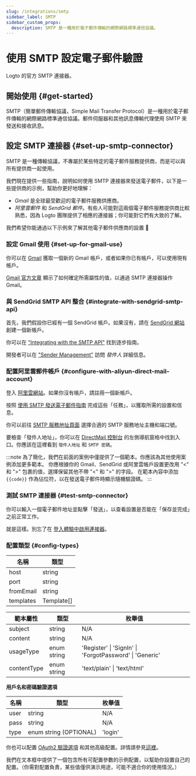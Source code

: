 ```yaml
---
slug: /integrations/smtp
sidebar_label: SMTP
sidebar_custom_props:
  description: SMTP 是一種用於電子郵件傳輸的網際網路標準通信協議。
---
```



# 使用 SMTP 設定電子郵件驗證

Logto 的官方 SMTP 連接器。

<GuideTip />

## 開始使用 \{#get-started}

SMTP（簡單郵件傳輸協議，Simple Mail Transfer Protocol）是一種用於電子郵件傳輸的網際網路標準通信協議。郵件伺服器和其他訊息傳輸代理使用 SMTP 來發送和接收訊息。

## 設定 SMTP 連接器 \{#set-up-smtp-connector}

SMTP 是一種傳輸協議，不專屬於某些特定的電子郵件服務提供商，而是可以與所有提供商一起使用。

我們現在提供一些指南，說明如何使用 SMTP 連接器來發送電子郵件，以下是一些提供商的示例，幫助你更好地理解：

- _Gmail_ 是全球最受歡迎的電子郵件服務供應商。
- _阿里雲郵件_ 和 _SendGrid 郵件_。有些人可能對這兩個電子郵件服務提供商比較熟悉，因為 Logto 團隊提供了相應的連接器；你可能對它們有大致的了解。

我們希望你能通過以下示例來了解其他電子郵件供應商的設置 :rocket:

### 設定 Gmail 使用 \{#set-up-for-gmail-use}

你可以在 [Gmail](https://mail.google.com/) 獲取一個新的 Gmail 帳戶，或者如果你已有帳戶，可以使用現有帳戶。

[Gmail 官方文章](https://support.google.com/a/answer/176600) 顯示了如何確定所需屬性的值，以通過 SMTP 連接器操作 Gmail。

### 與 SendGrid SMTP API 整合 \{#integrate-with-sendgrid-smtp-api}

首先，我們假設你已經有一個 SendGrid 帳戶。如果沒有，請在 [SendGrid 網站](https://app.sendgrid.com/) 創建一個新帳戶。

你可以在 ["Integrating with the SMTP API"](https://docs.sendgrid.com/for-developers/sending-email/integrating-with-the-smtp-api) 找到逐步指南。

開發者可以在 ["Sender Management"](https://mc.sendgrid.com/senders) 訪問 _發件人_ 詳細信息。

### 配置阿里雲郵件帳戶 \{#configure-with-aliyun-direct-mail-account}

登入 [阿里雲網站](https://cn.aliyun.com/)。如果你沒有帳戶，請註冊一個新帳戶。

按照 [使用 SMTP 發送電子郵件指南](https://www.alibabacloud.com/help/en/directmail/latest/send-emails-using-smtp) 完成這些「任務」，以獲取所需的設置和信息。

你可以前往 [SMTP 服務地址頁面](https://www.alibabacloud.com/help/en/directmail/latest/smtp-service-address) 選擇合適的 SMTP 服務地址主機和端口號。

要檢查「發件人地址」，你可以在 [DirectMail 控制台](https://dm.console.aliyun.com/) 的左側導航窗格中找到入口。你應該在這裡看到 `發件人地址` 和 `SMTP 密碼`。

:::note
為了簡化，我們在前面的案例中僅提供了一個範本。你應該為其他使用案例添加更多範本。
你應根據你的 Gmail、SendGrid 或阿里雲帳戶設置更改用 "\<" 和 ">" 包裹的值，選擇保留其他不帶 "\<" 和 ">" 的字段。
在範本內容中添加 `{{code}}` 作為佔位符，以在發送電子郵件時顯示隨機驗證碼。
:::

### 測試 SMTP 連接器 \{#test-smtp-connector}

你可以輸入一個電子郵件地址並點擊「發送」，以查看設置是否能在「保存並完成」之前正常工作。

就是這樣。別忘了在 [登入體驗中啟用連接器](/connectors/email-connectors/#enable-email-sign-up-or-sign-in)。

### 配置類型 \{#config-types}

| 名稱      | 類型       |
| --------- | ---------- |
| host      | string     |
| port      | string     |
| fromEmail | string     |
| templates | Template[] |

| 範本屬性    | 類型        | 枚舉值                                                  |
| ----------- | ----------- | ------------------------------------------------------- |
| subject     | string      | N/A                                                     |
| content     | string      | N/A                                                     |
| usageType   | enum string | 'Register' \| 'SignIn' \| 'ForgotPassword' \| 'Generic' |
| contentType | enum string | 'text/plain' \| 'text/html'                             |

**用戶名和密碼驗證選項**

| 名稱 | 類型                   | 枚舉值  |
| ---- | ---------------------- | ------- |
| user | string                 | N/A     |
| pass | string                 | N/A     |
| type | enum string (OPTIONAL) | 'login' |

你也可以配置 [OAuth2 驗證選項](https://nodemailer.com/smtp/oauth2/) 和其他高級配置。詳情請參見[這裡](https://nodemailer.com/smtp/)。

我們在文本框中提供了一個包含所有可配置參數的示例配置，以幫助你設置自己的配置。（你需對配置負責，某些值僅供演示用途，可能不適合你的使用情況。）
